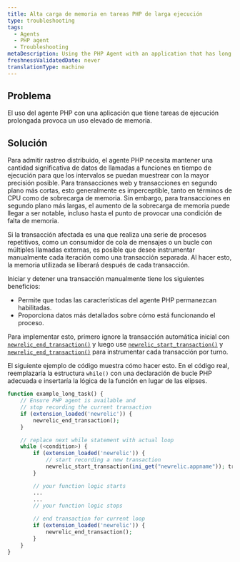 ```yaml
---
title: Alta carga de memoria en tareas PHP de larga ejecución
type: troubleshooting
tags:
  - Agents
  - PHP agent
  - Troubleshooting
metaDescription: Using the PHP Agent with an application that has long running tasks can cause high memory usage.
freshnessValidatedDate: never
translationType: machine
---
```


## Problema

El uso del agente PHP con una aplicación que tiene tareas de ejecución prolongada provoca un uso elevado de memoria.

## Solución

Para admitir rastreo distribuido, el agente PHP necesita mantener una cantidad significativa de datos de llamadas a funciones en tiempo de ejecución para que los intervalos se puedan muestrear con la mayor precisión posible. Para transacciones web y transacciones en segundo plano más cortas, esto generalmente es imperceptible, tanto en términos de CPU como de sobrecarga de memoria. Sin embargo, para transacciones en segundo plano más largas, el aumento de la sobrecarga de memoria puede llegar a ser notable, incluso hasta el punto de provocar una condición de falta de memoria.

Si la transacción afectada es una que realiza una serie de procesos repetitivos, como un consumidor de cola de mensajes o un bucle con múltiples llamadas externas, es posible que desee instrumentar manualmente cada iteración como una transacción separada. Al hacer esto, la memoria utilizada se liberará después de cada transacción.

Iniciar y detener una transacción manualmente tiene los siguientes beneficios:

* Permite que todas las características del agente PHP permanezcan habilitadas.
* Proporciona datos más detallados sobre cómo está funcionando el proceso.

Para implementar esto, primero ignore la transacción automática inicial con [`newrelic_end_transaction()`](/docs/apm/agents/php-agent/php-agent-api/newrelic_end_transaction/) y luego use [`newrelic_start_transaction()`](/docs/apm/agents/php-agent/php-agent-api/newrelic_start_transaction/) y [`newrelic_end_transaction()`](/docs/apm/agents/php-agent/php-agent-api/newrelic_end_transaction/) para instrumentar cada transacción por turno.

El siguiente ejemplo de código muestra cómo hacer esto. En el código real, reemplazaría la estructura `while()` con una declaración de bucle PHP adecuada e insertaría la lógica de la función en lugar de las elipses.

```php
function example_long_task() {
    // Ensure PHP agent is available and
    // stop recording the current transaction
    if (extension_loaded('newrelic')) { 
        newrelic_end_transaction(); 
    }

    // replace next while statement with actual loop
    while (<condition>) {
        if (extension_loaded('newrelic')) { 
            // start recording a new transaction
            newrelic_start_transaction(ini_get("newrelic.appname")); transaction
        }

        // your function logic starts
        ...
        ...
        // your function logic stops

        // end transaction for current loop
        if (extension_loaded('newrelic')) { 
            newrelic_end_transaction(); 
        }
    }
}
```
